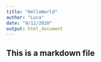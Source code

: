 ```yaml
---
title: "HelloWorld"
author: "Luca"
date: "9/12/2020"
output: html_document
---
```


## This is a markdown file 